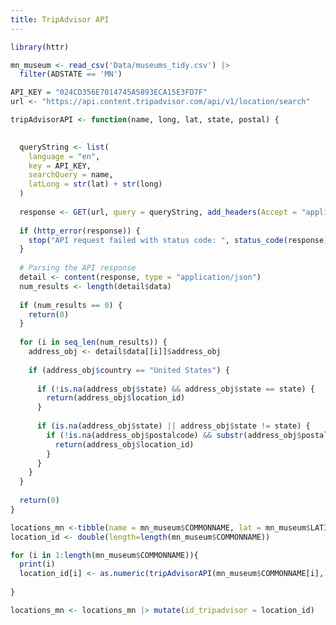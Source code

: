 ```yaml
---
title: TripAdvisor API 
---
```


```r
library(httr)
```

```r
mn_museum <- read_csv('Data/museums_tidy.csv') |>
  filter(ADSTATE == 'MN')
```

```r
API_KEY = "024CD356E7014745A5893ECA15E3FD7F"
url <- "https://api.content.tripadvisor.com/api/v1/location/search"
```

```r
tripAdvisorAPI <- function(name, long, lat, state, postal) {

  
  queryString <- list(
    language = "en",
    key = API_KEY,
    searchQuery = name,
    latLong = str(lat) + str(long)
  )
  
  response <- GET(url, query = queryString, add_headers(Accept = "application/json"))
  
  if (http_error(response)) {
    stop("API request failed with status code: ", status_code(response))
  }
  
  # Parsing the API response
  detail <- content(response, type = "application/json")
  num_results <- length(detail$data)
  
  if (num_results == 0) {
    return(0)
  }
  
  for (i in seq_len(num_results)) {
    address_obj <- detail$data[[i]]$address_obj
    
    if (address_obj$country == "United States") {
      
      if (!is.na(address_obj$state) && address_obj$state == state) {
        return(address_obj$location_id)
      }
      
      if (is.na(address_obj$state) || address_obj$state != state) {
        if (!is.na(address_obj$postalcode) && substr(address_obj$postalcode, 1, 5) == postal) {
          return(address_obj$location_id)
        }
      }
    }
  }
  
  return(0)
}
```



```r
locations_mn <-tibble(name = mn_museum$COMMONNAME, lat = mn_museum$LATITUDE, long = mn_museum$LONGITUDE)
location_id <- double(length=length(mn_museum$COMMONNAME))
```

```r
for (i in 1:length(mn_museum$COMMONNAME)){
  print(i)
  location_id[i] <- as.numeric(tripAdvisorAPI(mn_museum$COMMONNAME[i], mn_museum$LONGITUDE[i], mn_museum$LATITUDE[i], "Minnesota",mn_museum$ADZIP5[i]))
  
}

```

```r
locations_mn <- locations_mn |> mutate(id_tripadvisor = location_id) 
```






